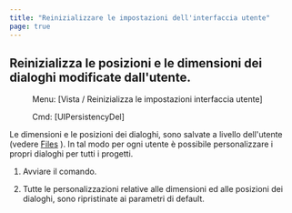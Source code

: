 ```yaml
---
title: "Reinizializzare le impostazioni dell'interfaccia utente"
page: true
---
```

## Reinizializza le posizioni e le dimensioni dei dialoghi modificate dall&#39;utente. 
 <Menu> Menu: [Vista / Reinizializza le impostazioni interfaccia utente] </Menu> 
 <Menu> Cmd: [UIPersistencyDel] </Menu> 

Le dimensioni e le posizioni dei dialoghi, sono salvate a livello dell&#39;utente (vedere [Files](../anhang/dateien)
). In tal modo per ogni utente &#232; possibile personalizzare i propri dialoghi per tutti i progetti.


1. Avviare il comando.

2. Tutte le personalizzazioni relative alle dimensioni ed alle posizioni dei dialoghi, sono ripristinate ai parametri di default.



